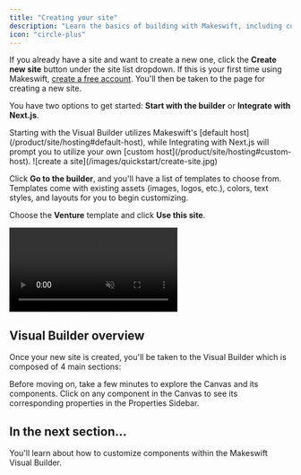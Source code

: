 ```yaml
---
title: "Creating your site"
description: "Learn the basics of building with Makeswift, including components, theming, responsive design, and publishing."
icon: "circle-plus"
---
```



If you already have a site and want to create a new one, click the **Create new site** button under the site list dropdown. If this is your first time using Makeswift, [create a free account](https://app.makeswift.com/signup). You'll then be taken to the page for creating a new site.

You have two options to get started: **Start with the builder** or **Integrate with Next.js**.

<Info>
  Starting with the Visual Builder utilizes Makeswift's [default
  host](/product/site/hosting#default-host), while Integrating with Next.js will
  prompt you to utilize your own [custom
  host](/product/site/hosting#custom-host).
</Info>

<Frame>![create a site](/images/quickstart/create-site.jpg)</Frame>

Click **Go to the builder**, and you'll have a list of templates to choose from. Templates come with existing assets (images, logos, etc.), colors, text styles, and layouts for you to begin customizing.

Choose the **Venture** template and click **Use this site**.

<Frame>
  <video
    autoPlay
    muted
    loop
    playsInline
    title="Create new site from template"
    className="w-full aspect-video"
    src="/images/quickstart/create-site-from-template.mp4"
  ></video>
</Frame>

## Visual Builder overview

Once your new site is created, you'll be taken to the Visual Builder which is composed of 4 main sections:

<VisualBuilderOverview />

Before moving on, take a few minutes to explore the Canvas and its components. Click on any component in the Canvas to see its corresponding properties in the Properties Sidebar.

## In the next section...

You'll learn about how to customize components within the Makeswift Visual Builder.

